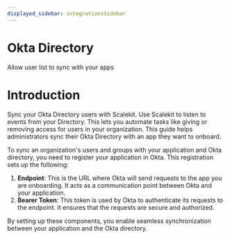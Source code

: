 ```yaml
---
displayed_sidebar: integrationsSidebar
---
```


# Okta Directory

<Subtitle>Allow user list to sync with your apps</Subtitle>

# Introduction

Sync your Okta Directory users with Scalekit. Use Scalekit to listen to events from your Directory. This lets you automate tasks like giving or removing access for users in your organization. This guide helps administrators sync their Okta Directory with an app they want to onboard.

To sync an organization's users and groups with your application and Okta directory, you need to register your application in Okta. This registration sets up the following:

1. **Endpoint**: This is the URL where Okta will send requests to the app you are onboarding. It acts as a communication point between Okta and your application.
2. **Bearer Token**: This token is used by Okta to authenticate its requests to the endpoint. It ensures that the requests are secure and authorized.

By setting up these components, you enable seamless synchronization between your application and the Okta directory.
